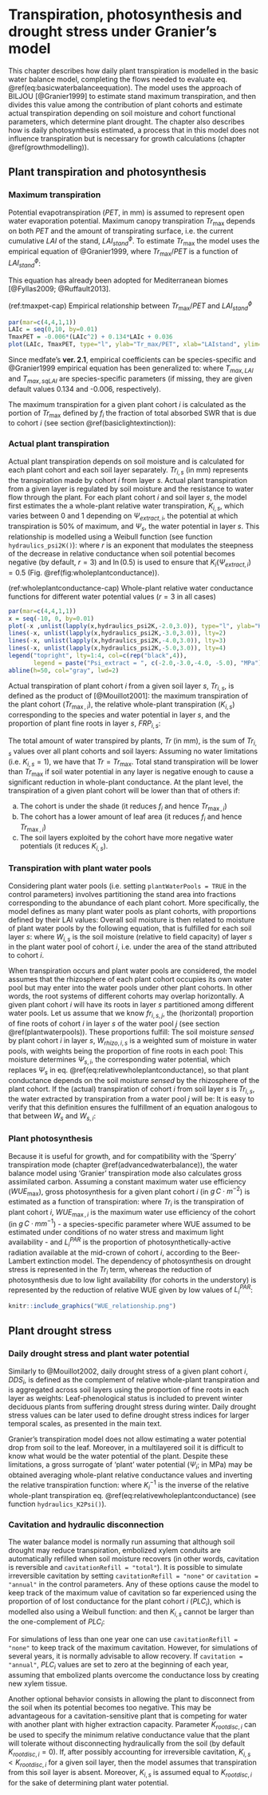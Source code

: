 # Transpiration, photosynthesis and drought stress under Granier's model {#transpirationgranier}

This chapter describes how daily plant transpiration is modelled in the basic water balance model, completing the flows needed to evaluate eq. \@ref(eq:basicwaterbalanceequation). The model uses the approach of BILJOU [@Granier1999] to estimate stand maximum transpiration, and then divides this value among the contribution of plant cohorts and estimate actual transpiration depending on soil moisture and cohort functional parameters, which determine plant drought. The chapter also describes how is daily photosynthesis estimated, a process that in this model does not influence transpiration but is necessary for growth calculations (chapter \@ref(growthmodelling)). 

## Plant transpiration and photosynthesis
### Maximum transpiration {#maximumtranspiration}

Potential evapotranspiration ($PET$, in mm) is assumed to represent open water evaporation potential. Maximum canopy transpiration $Tr_{\max}$ depends on both $PET$ and the amount of transpirating surface, i.e. the current cumulative $LAI$ of the stand, $LAI^{\phi}_{stand}$. To estimate $Tr_{\max}$ the model uses the empirical equation of @Granier1999, where $Tr_{\max}/PET$ is a function of $LAI^{\phi}_{stand}$:

\begin{equation}
\frac{Tr_{\max}}{PET}= -0.006\cdot (LAI^{\phi}_{stand})^2+0.134\cdot LAI^{\phi}_{stand}+0.036
\end{equation}
This equation has already been adopted for Mediterranean biomes [@Fyllas2009; @Ruffault2013]. 

(ref:tmaxpet-cap) Empirical relationship between $Tr_{\max}/PET$ and $LAI^{\phi}_{stand}$

```r
par(mar=c(4,4,1,1))
LAIc = seq(0,10, by=0.01)
TmaxPET = -0.006*(LAIc^2) + 0.134*LAIc + 0.036
plot(LAIc, TmaxPET, type="l", ylab="Tr_max/PET", xlab="LAIstand", ylim=c(0,1))
```

Since medfate's **ver. 2.1**, empirical coefficients can be species-specific and @Granier1999 empirical equation has been generalized to:
\begin{equation}
\frac{Tr_{\max}}{PET}=  T_{max,LAI} \cdot LAI^{\phi}_{stand} + T_{max,sqLAI} \cdot (LAI^{\phi}_{stand})^2 
\end{equation}
where $T_{max,LAI}$ and $T_{max,sqLAI}$ are species-specific parameters (if missing, they are given default values 0.134 and -0.006, respectively). 

The maximum transpiration for a given plant cohort $i$ is calculated as the portion of $Tr_{\max}$ defined by $f_i$ the fraction of total absorbed SWR that is due
to cohort $i$ (see section \@ref(basiclightextinction)):
\begin{equation}
Tr_{\max, i} = Tr_{\max} \cdot \frac{f_i}{\sum_{j}{f_j}}
\end{equation}

### Actual plant transpiration {#actualtranspiration}

Actual plant transpiration depends on soil moisture and is calculated for each plant cohort and each soil layer separately. $Tr_{i,s}$ (in mm) represents the transpiration made by cohort $i$ from layer $s$. Actual plant transpiration from a given layer is regulated by soil moisture and the resistance to water flow through the plant. For each plant cohort $i$ and soil layer $s$, the model first estimates the a whole-plant relative water transpiration, $K_{i,s}$, which varies between 0 and 1 depending on $\Psi_{extract,i}$, the potential at which transpiration is 50% of maximum, and $\Psi_s$, the water potential in layer $s$. This relationship is modelled using a Weibull function (see function `hydraulics_psi2K()`):
\begin{equation}
K_{i,s}=K_{i}(\Psi_s) = \exp \left \{\ln{(0.5)}\cdot \left[ \frac{\Psi_s}{\Psi_{extract,i}} \right] ^r \right \} 
(\#eq:relativewholeplantconductance)
\end{equation}
where $r$ is an exponent that modulates the steepness of the decrease in relative
conductance when soil potential becomes negative (by default, $r = 3$) and $\ln(0.5)$
is used to ensure that $K_{i}(\Psi_{extract,i}) = 0.5$ (Fig. \@ref(fig:wholeplantconductance)).

(ref:wholeplantconductance-cap) Whole-plant relative water conductance functions for different water potential values ($r = 3$ in all cases)

```r
par(mar=c(4,4,1,1))
x = seq(-10, 0, by=0.01)
plot(-x ,unlist(lapply(x,hydraulics_psi2K,-2.0,3.0)), type="l", ylab="K (relative conductance)", xlim=c(0,10), ylim=c(0,1),xlab="Soil water potential (-MPa)", frame=FALSE)
lines(-x, unlist(lapply(x,hydraulics_psi2K,-3.0,3.0)), lty=2)
lines(-x, unlist(lapply(x,hydraulics_psi2K,-4.0,3.0)), lty=3)
lines(-x, unlist(lapply(x,hydraulics_psi2K,-5.0,3.0)), lty=4)
legend("topright", lty=1:4, col=c(rep("black",4)), 
       legend = paste("Psi_extract = ", c(-2.0,-3.0,-4.0, -5.0), "MPa"), bty="n", cex=0.8)
abline(h=50, col="gray", lwd=2)
```

Actual transpiration of plant cohort $i$ from a given soil layer $s$, $Tr_{i,s}$,
is defined as the product of [@Mouillot2001]: the maximum transpiration of the plant cohort ($Tr_{\max,i}$), the relative whole-plant transpiration ($K_{i,s}$) corresponding to the species and water potential in layer $s$, and the proportion of plant fine roots in layer $s$, $FRP_{i,s}$:
\begin{equation}
Tr_{i,s} =  Tr_{\max,i} \cdot K_{i,s} \cdot FRP_{i,s}
\end{equation}

The total amount of water transpired by plants, $Tr$ (in mm), is the sum of $Tr_{i,s}$ values over all plant cohorts and soil layers:
\begin{equation}
Tr =\sum_{s}\sum_{i}{Tr_{i,s}}
\end{equation}
Assuming no water limitations (i.e. $K_{i,s} = 1$), we have that $Tr = Tr_{\max}$. Total stand transpiration will be lower than $Tr_{\max}$ if soil water potential in any layer is negative enough to cause a significant reduction in whole-plant conductance. At the plant level, the transpiration of a given plant cohort will be lower than that of others if: 

  a. The cohort is under the shade (it reduces $f_i$ and hence $Tr_{\max,i}$)
  b. The cohort has a lower amount of leaf area (it reduces $f_i$ and hence $Tr_{\max,i}$)
  c. The soil layers exploited by the cohort have more negative water potentials (it reduces $K_{i,s}$). 

### Transpiration with plant water pools {#transpirationpools}
Considering plant water pools (i.e. setting `plantWaterPools = TRUE` in the control parameters) involves partitioning the stand area into fractions corresponding to the abundance of each plant cohort. More specifically, the model defines as many plant water pools as plant cohorts, with proportions defined by their LAI values:
\begin{equation}
f_{pool,i} = \frac{LAI^{live}_i}{LAI^{live}_{stand}}
\end{equation}
Overall soil moisture is then related to moisture of plant water pools by the following equation, that is fulfilled for each soil layer $s$:
\begin{equation}
W_{s} = \sum_{i}{f_{pool,i} \cdot W_{i,s}}
\end{equation}
where $W_{i,s}$ is the soil moisture (relative to field capacity) of layer $s$ in the plant water pool of cohort $i$, i.e. under the area of the stand attributed to cohort $i$.

When transpiration occurs and plant water pools are considered, the model assumes that the rhizosphere of each plant cohort occupies its own water pool but may enter into the water pools under other plant cohorts. In other words, the root systems of different cohorts may overlap horizontally. A given plant cohort $i$ will have its roots in layer $s$ partitioned among different water pools. Let us assume that we know $fr_{i,s,j}$, the (horizontal) proportion of fine roots of cohort $i$ in layer $s$ of the water pool $j$ (see section \@ref(plantwaterpools)). These proportions fulfill:
\begin{equation}
\sum_{j}{fr_{i,s,j}} = 1 \,\, \forall i,s
\end{equation}
The soil moisture *sensed* by plant cohort $i$ in layer $s$, $W_{rhizo,i,s}$ is a weighted sum of moisture in water pools, with weights being the proportion of fine roots in each pool:
\begin{equation}
W_{rhizo,i,s} = \sum_{j}{fr_{i,s,j} \cdot W_{i,s}}
\end{equation}
This moisture determines $\Psi_{s,i}$, the corresponding water potential, which replaces $\Psi_{s}$ in eq. \@ref(eq:relativewholeplantconductance), so that plant conductance depends on the soil moisture *sensed* by the rhizosphere of the plant cohort. If the (actual) transpiration of cohort $i$ from soil layer $s$ is $Tr_{i,s}$, the water extracted by transpiration from a water pool $j$ will be:
\begin{equation}
Tr_{i,s,j} = \frac{fr_{i,s,j} \cdot Tr_{i,s}}{f_{pool,j}}
\end{equation}
It is easy to verify that this definition ensures the fulfillment of an equation analogous to that between $W_{s}$ and $W_{s,i}$:
\begin{equation}
Tr_{i,s} = \sum_{j}{f_{pool,j} \cdot Tr_{i,s,j}}
\end{equation}

### Plant photosynthesis {#basicphotosynthesis}

Because it is useful for growth, and for compatibility with the 'Sperry' transpiration mode (chapter \@ref(advancedwaterbalance)), the water balance model using 'Granier' transpiration mode also calculates gross assimilated carbon. Assuming a constant maximum water use efficiency ($WUE_{\max}$), gross photosynthesis for a given plant cohort $i$ (in $g\,C \cdot m^{-2}$) is estimated as a function of transpiration:
\begin{equation}
A_{g,i} = Tr_i \cdot WUE_{\max,i} \cdot (L^{PAR}_i)^{0.2893}
\end{equation}
where $Tr_i$ is the transpiration of plant cohort $i$, $WUE_{\max,i}$ is the maximum water use efficiency of the cohort (in $g\,C \cdot mm^{-1}$) - a species-specific parameter where WUE assumed to be estimated under conditions of no water stress and maximum light availability - and $L^{PAR}_i$ is the proportion of photosynthetically-active radiation available at the mid-crown of cohort $i$, according to the Beer-Lambert extinction model. The dependency of photosynthesis on drought stress is represented in the $Tr_i$ term, whereas the reduction of photosynthesis due to low light availability (for cohorts in the understory) is represented by the reduction of relative WUE given by low values of $L^{PAR}_i$:

```r
knitr::include_graphics("WUE_relationship.png")
```


## Plant drought stress

### Daily drought stress and plant water potential {#dailystressbasicwater}

Similarly to @Mouillot2002, daily drought stress of a given plant cohort $i$, $DDS_i$, is defined as the complement of relative whole-plant transpiration and is aggregated across soil layers using the proportion of fine roots in each layer as weights:
\begin{equation}
DDS_i=\phi_i \cdot \sum_{s}{(1-K_{i,s})\cdot v_{i,s}}
\end{equation}
Leaf-phenological status is included to prevent winter deciduous plants from suffering drought stress during winter. Daily drought stress values can be later used to define drought stress indices for larger temporal scales, as presented in the main text.

Granier's transpiration model does not allow estimating a water potential drop from soil to the leaf. Moreover, in a multilayered soil it is difficult to know what would be the water potential of the plant. Despite these limitations, a gross surrogate of  'plant' water potential ($\Psi_{i}$; in MPa) may be obtained averaging whole-plant relative conductance values and inverting the relative transpiration function:
\begin{equation}
\Psi_{i}= K_i^{-1}\left(\sum_{s}{K_{i,s}\cdot v_{i,s}}\right)
\end{equation}
where $K_i^{-1}$ is the inverse of the relative whole-plant transpiration eq. \@ref(eq:relativewholeplantconductance) (see function `hydraulics_K2Psi()`). 
 
### Cavitation and hydraulic disconnection {#irreversiblecavitation}
The water balance model is normally run assuming that although soil drought may reduce transpiration, embolized xylem conduits are automatically refilled when soil moisture recovers (in other words, cavitation is reversible and `cavitationRefill = "total"`). It is possible to simulate irreversible cavitation by setting `cavitationRefill = "none"` or `cavitation = "annual"` in the control parameters. Any of these options cause the model to keep track of the maximum value of cavitation so far experienced using the proportion of of lost conductance for the plant cohort $i$ ($PLC_i$), which is modelled also using a Weibull function:
\begin{equation}
PLC_{i} = \max \left \{PLC_{i}, 1 - \exp \left \{ \ln{(0.5)}\cdot \left[ \frac{\Psi_i}{\Psi_{critic,i}} \right] ^r \right \} \right \} 
\end{equation}
and then $K_{i,s}$ cannot be larger than the one-complement of $PLC_i$:
\begin{equation}
K_{i,s} = \min \{K_{i}(\Psi_s), 1.0 - PLC_{i} \}
\end{equation}

For simulations of less than one year one can use `cavitationRefill = "none"` to keep track of the maximum cavitation. However, for simulations of several years, it is normally advisable to allow recovery. If `cavitation = "annual"`, $PLC_{i}$ values are set to zero at the beginning of each year, assuming that embolized plants overcome the conductance loss by creating new xylem tissue.

Another optional behavior consists in allowing the plant to disconnect from the soil when its potential becomes too negative. This may be advantageous for a cavitation-sensitive plant that is competing for water with another plant with higher extraction capacity. Parameter $K_{rootdisc,i}$ can be used to specify the minimum relative conductance value that the plant will tolerate without disconnecting hydraulically from the soil (by default $K_{rootdisc,i} = 0$). If, after possibly accounting for irreversible cavitation, $K_{i,s}<K_{rootdisc,i}$
for a given soil layer, then the model assumes that transpiration from this soil
layer is absent. Moreover, $K_{i,s}$ is assumed equal to $K_{rootdisc,i}$ for the
sake of determining plant water potential. 
